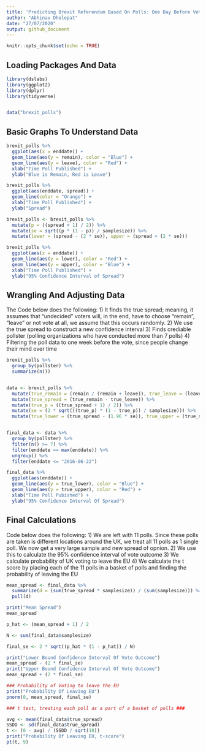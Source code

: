 ```yaml
---
title: 'Predicting Brexit Referendum Based On Polls: One Day Before Vote'
author: "Abhinav Dholepat"
date: "27/07/2020"
output: github_document
---
```


```r
knitr::opts_chunk$set(echo = TRUE)
```

## Loading Packages And Data 

```r
library(dslabs)
library(ggplot2) 
library(dplyr)
library(tidyverse)


data("brexit_polls")
```

## Basic Graphs To Understand Data 

```r
brexit_polls %>% 
  ggplot(aes(x = enddate)) + 
  geom_line(aes(y = remain), color = "Blue") + 
  geom_line(aes(y = leave), color = "Red") +
  xlab("Time Poll Published") + 
  ylab("Blue is Remain, Red is Leave")
```

```r
brexit_polls %>% 
  ggplot(aes(enddate, spread)) + 
  geom_line(color = "Orange") + 
  xlab("Time Poll Published") + 
  ylab("Spread") 
```
```r
brexit_polls <- brexit_polls %>% 
  mutate(p = ((spread + 1) / 2)) %>% 
  mutate(se = sqrt((p * (1 - p)) / samplesize)) %>% 
  mutate(lower = (spread - (2 * se)), upper = (spread + (2 * se))) 

brexit_polls %>% 
  ggplot(aes(x = enddate)) + 
  geom_line(aes(y = lower), color = "Red") + 
  geom_line(aes(y = upper), color = "Blue") +
  xlab("Time Poll Published") + 
  ylab("95% Confidence Interval of Spread") 
```

## Wrangling And Adjusting Data 
The Code below does the following: 
1) It finds the true spread; meaning, it assumes that "undecided" voters will, in the end, have to choose "remain", "leave" or not vote at all, we assume that this occurs randomly. 
2) We use the true spread to construct a new confidence interval 
3) Finds crediable pollster (polling organizations who have conducted more than 7 polls) 
4) Filtering the poll data to one week before the vote, since people change their mind over time

```r

brexit_polls %>% 
  group_by(pollster) %>% 
  summarize(n())


data <- brexit_polls %>% 
  mutate(true_remain = (remain / (remain + leave)), true_leave = (leave / (remain + leave))) %>% 
  mutate(true_spread = (true_remain - true_leave)) %>% 
  mutate(true_p = ((true_spread + 1) / 2)) %>% 
  mutate(se = (2 * sqrt(((true_p) * (1 - true_p)) / samplesize))) %>% 
  mutate(true_lower = (true_spread - (1.96 * se)), true_upper = (true_spread + (1.96 * se))) 


final_data <- data %>% 
  group_by(pollster) %>% 
  filter(n() >= 7) %>%
  filter(enddate == max(enddate)) %>%
  ungroup() %>% 
  filter(enddate <= "2016-06-22")
```

```r
final_data %>% 
  ggplot(aes(enddate)) + 
  geom_line(aes(y = true_lower), color = "Blue") + 
  geom_line(aes(y = true_upper), color = "Red") + 
  xlab("Time Poll Pubished") + 
  ylab("95% Confidence Interval Of Spread") 
```

## Final Calculations 
Code below does the following: 
1) We are left with 11 polls. Since these polls are taken is different locations around the UK, we treat all 11 polls as 1 single poll. We now get a very large sample and new spread of opnion. 
2) We use this to calculate the 95% confidence interval of vote outcome 
3) We calculate probability of UK voting to leave the EU 
4) We calculate the t score by placing each of the 11 polls in a basket of polls and finding the probability of leaving the EU
```r
mean_spread <- final_data %>% 
  summarize(d = (sum(true_spread * samplesize)) / (sum(samplesize))) %>%  
  pull(d)

print("Mean Spread")
mean_spread

p_hat <- (mean_spread + 1) / 2 

N <- sum(final_data$samplesize) 

final_se <- 2 * sqrt((p_hat * (1 - p_hat)) / N)

print("Lower Bound Confidence Interval Of Vote Outcome")
mean_spread - (2 * final_se)
print("Upper Bound Confidence Interval Of Vote Outcome")
mean_spread + (2 * final_se)

### Probability of Voting to leave the EU 
print("Probability Of Leaving EU")
pnorm(0, mean_spread, final_se)

### t test, treating each poll as a part of a basket of polls ### 

avg <- mean(final_data$true_spread)
SSDD <- sd(final_data$true_spread)  
t <- (0 - avg) / (SSDD / sqrt(10)) 
print("Probability Of Leaving EU, t-score")
pt(t, 9) 
```

